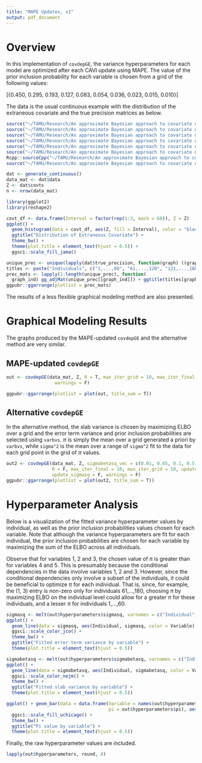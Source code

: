 ```yaml
---
title: "MAPE Updates, v1"
output: pdf_document
---
```


# Overview

In this implementation of `covdepGE`, the variance hyperparameters for each model are optimized after each CAVI update using MAPE. The value of the prior inclusion probability for each variable is chosen from a grid of the following values:

\[\pi\in\{0.450, 0.295, 0.193, 0.127, 0.083, 0.054, 0.036, 0.023, 0.015, 0.010\}\]

The data is the usual continuous example with the distribution of the extraneous covariate and the true precision matrices as below.

```r
source("~/TAMU/Research/An approximate Bayesian approach to covariate dependent/covdepGE/R/covdepGE_main.R")
source("~/TAMU/Research/An approximate Bayesian approach to covariate dependent/covdepGE/R/cavi_search.R")
source("~/TAMU/Research/An approximate Bayesian approach to covariate dependent/covdepGE/R/weights.R")
source("~/TAMU/Research/An approximate Bayesian approach to covariate dependent/covdepGE/R/checks.R")
source("~/TAMU/Research/An approximate Bayesian approach to covariate dependent/covdepGE/R/gg_covdepGE.R")
source("~/TAMU/Research/An approximate Bayesian approach to covariate dependent/covdepGE/R/covdepGE_R.R")
Rcpp::sourceCpp("~/TAMU/Research/An approximate Bayesian approach to covariate dependent/covdepGE/src/covdepGE_c.cpp")
source("~/TAMU/Research/An approximate Bayesian approach to covariate dependent/covdepGE/dev/generate_data.R")

dat <- generate_continuous()
data_mat <- dat$data
Z <- dat$covts
n <- nrow(data_mat)
```

```r
library(ggplot2)
library(reshape2)

covt_df <- data.frame(Interval = factor(rep(1:3, each = 60)), Z = Z)
ggplot() + 
  geom_histogram(data = covt_df, aes(Z, fill = Interval), color = "black", bins = n %/% 5) + 
  ggtitle("Distribution of Extraneous Covariate") + 
  theme_bw() + 
  theme(plot.title = element_text(hjust = 0.5)) + 
  ggsci::scale_fill_jama()
```

```r
unique_prec <- unique(lapply(dat$true_precision, function(graph) ((graph - diag(diag(graph))) != 0) * 1))
titles <- paste("Individuals", c("1,...,60", "61,...,120", "121,...,180"))
prec_mats <- lapply(1:length(unique_prec), function(
  graph_ind) gg_adjMat(unique_prec[[graph_ind]]) + ggtitle(titles[graph_ind]))
ggpubr::ggarrange(plotlist = prec_mats)
```

The results of a less flexible graphical modeling method are also presented.

# Graphical Modeling Results

The graphs produced by the MAPE-updated `covdepGE` and the alternative method are very similar. 

## MAPE-updated `covdepGE`

```r
out <- covdepGE(data_mat, Z, R = T, max_iter_grid = 10, max_iter_final = 10, 
                  warnings = F)

ggpubr::ggarrange(plotlist = plot(out, title_sum = T))
```

## Alternative `covdepGE`

In the alternative method, the slab variance is chosen by maximizing ELBO over a grid and the error term variance and prior inclusion probabilities are selected using `varbvs`. $\pi$ is simply the mean over a grid generated a priori by `varbvs`, while `sigma^2` is the mean over a range of `sigma^2` fit to the data for each grid point in the grid of $\pi$ values.

```r
out2 <- covdepGE(data_mat, Z, sigmabetasq_vec = c(0.01, 0.05, 0.1, 0.5, 1, 3, 7, 10), 
                 R = F, max_iter_final = 10, max_iter_grid = 10, update_sigmabetasq = F,
                 update_sigmasq = F, warnings = F)
ggpubr::ggarrange(plotlist = plot(out2, title_sum = T))
```

# Hyperparameter Analysis

Below is a visualization of the fitted variance hyperparameter values by individual, as well as the prior inclusion probabilities values chosen for each variable. Note that although the variance hyperparameters are fit for each individual, the prior inclusion probabilities are chosen for each variable by maximizing the sum of the ELBO across all individuals. 

Observe that for variables 1, 2 and 3, the chosen value of $\pi$ is greater than for variables 4 and 5. This is presumably because the conditional dependencies in the data involve variables 1, 2 and 3. However, since the conditional dependencies only involve a subset of the individuals, it could be beneficial to optimize $\pi$ for each individual. That is, since, for example, the (1, 3) entry is non-zero only for individuals 61,...,180, choosing $\pi$ by maximizing ELBO on the individual level could allow for a greater $\pi$ for these individuals, and a lesser $\pi$ for individuals 1,...,60. 

```r
sigmasq <- melt(out$hyperparameters$sigmasq, varnames = c("Individual", "Variable"), value.name = "sigmasq")
ggplot() + 
  geom_line(data = sigmasq, aes(Individual, sigmasq, color = Variable), size = 1) + 
  ggsci::scale_color_jco() +
  theme_bw() + 
  ggtitle("Fitted error term variance by variable") + 
  theme(plot.title = element_text(hjust = 0.5))

sigmabetasq <- melt(out$hyperparameters$sigmabetasq, varnames = c("Individual", "Variable"), value.name = "sigmabetasq")
ggplot() + 
  geom_line(data = sigmabetasq, aes(Individual, sigmabetasq, color = Variable), size = 1) + 
  ggsci::scale_color_nejm() +
  theme_bw() + 
  ggtitle("Fitted slab variance by variable") + 
  theme(plot.title = element_text(hjust = 0.5))

ggplot() + geom_bar(data = data.frame(Variable = names(out$hyperparameters$pi), 
                                      pi = out$hyperparameters$pi), aes(Variable, pi, fill = Variable), stat = "identity") + 
  ggsci::scale_fill_uchicago() + 
  theme_bw() + 
  ggtitle("Pi value by variable") + 
  theme(plot.title = element_text(hjust = 0.5))
```

Finally, the raw hyperparameter values are included.

```r
lapply(out$hyperparameters, round, 4)
```
